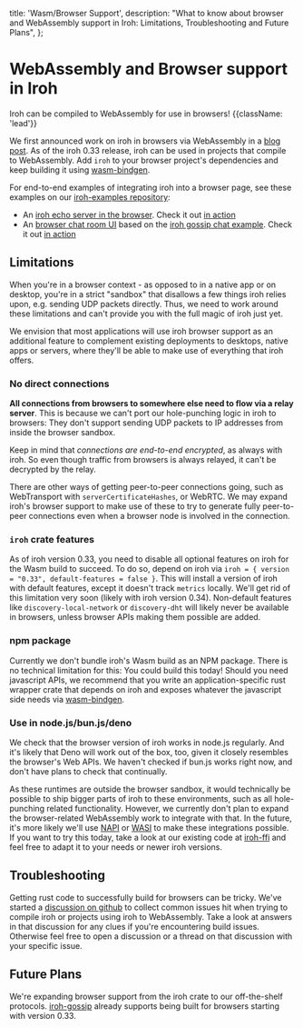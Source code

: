   title: 'Wasm/Browser Support',
  description: "What to know about browser and WebAssembly support in Iroh: Limitations, Troubleshooting and Future Plans",
};

# WebAssembly and Browser support in Iroh

Iroh can be compiled to WebAssembly for use in browsers! {{className: 'lead'}}

We first announced work on iroh in browsers via WebAssembly in a [blog post](/blog/iroh-and-the-web).
As of the iroh 0.33 release, iroh can be used in projects that compile to WebAssembly.
Add `iroh` to your browser project's dependencies and keep building it using [wasm-bindgen](https://github.com/rustwasm/wasm-bindgen/).

For end-to-end examples of integrating iroh into a browser page, see these examples on our [iroh-examples repository](https://github.com/n0-computer/iroh-examples):
- An [iroh echo server in the browser](https://github.com/n0-computer/iroh-examples/tree/main/browser-echo). Check it out [in action](https://n0-computer.github.io/iroh-examples/main/browser-echo/index.html)
- An [browser chat room UI](https://github.com/n0-computer/iroh-examples/tree/main/browser-chat) based on the [iroh gossip chat example](/docs/examples/gossip-chat). Check it out [in action](https://n0-computer.github.io/iroh-examples/main/browser-chat/index.html)


## Limitations

When you're in a browser context - as opposed to in a native app or on desktop, you're in a strict "sandbox" that disallows a few things iroh relies upon, e.g. sending UDP packets directly.
Thus, we need to work around these limitations and can't provide you with the full magic of iroh just yet.

We envision that most applications will use iroh browser support as an additional feature to complement existing deployments to desktops, native apps or servers, where they'll be able to make use of everything that iroh offers.

### No direct connections

**All connections from browsers to somewhere else need to flow via a relay server**.
This is because we can't port our hole-punching logic in iroh to browsers: They don't support sending UDP packets to IP addresses from inside the browser sandbox.

Keep in mind that *connections are end-to-end encrypted*, as always with iroh.
So even though traffic from browsers is always relayed, it can't be decrypted by the relay.

There are other ways of getting peer-to-peer connections going, such as WebTransport with `serverCertificateHashes`, or WebRTC.
We may expand iroh's browser support to make use of these to try to generate fully peer-to-peer connections even when a browser node is involved in the connection.

### `iroh` crate features

As of iroh version 0.33, you need to disable all optional features on iroh for the Wasm build to succeed.
To do so, depend on iroh via `iroh = { version = "0.33", default-features = false }`.
This will install a version of iroh with default features, except it doesn't track `metrics` locally.
We'll get rid of this limitation very soon (likely with iroh version 0.34).
Non-default features like `discovery-local-network` or `discovery-dht` will likely never be available in browsers, unless browser APIs making them possible are added.

### npm package

Currently we don't bundle iroh's Wasm build as an NPM package.
There is no technical limitation for this: You could build this today!
Should you need javascript APIs, we recommend that you write an application-specific rust wrapper crate that depends on iroh and exposes whatever the javascript side needs via [wasm-bindgen](https://github.com/rustwasm/wasm-bindgen/).

### Use in node.js/bun.js/deno

We check that the browser version of iroh works in node.js regularly.
And it's likely that Deno will work out of the box, too, given it closely resembles the browser's Web APIs.
We haven't checked if bun.js works right now, and don't have plans to check that continually.

As these runtimes are outside the browser sandbox, it would technically be possible to ship bigger parts of iroh to these environments, such as all hole-punching related functionality.
However, we currently don't plan to expand the browser-related WebAssembly work to integrate with that.
In the future, it's more likely we'll use [NAPI](https://napi.rs) or [WASI](https://wasi.dev/) to make these integrations possible.
If you want to try this today, take a look at our existing code at [iroh-ffi](https://github.com/n0-computer/iroh-ffi/) and feel free to adapt it to your needs or newer iroh versions.


## Troubleshooting

Getting rust code to successfully build for browsers can be tricky.
We've started a [discussion on github](https://github.com/n0-computer/iroh/discussions/3200) to collect common issues hit when trying to compile iroh or projects using iroh to WebAssembly.
Take a look at answers in that discussion for any clues if you're encountering build issues.
Otherwise feel free to open a discussion or a thread on that discussion with your specific issue.


## Future Plans

We're expanding browser support from the iroh crate to our off-the-shelf protocols.
[iroh-gossip](https://www.iroh.computer/proto/iroh-gossip) already supports being built for browsers starting with version 0.33.


